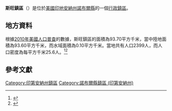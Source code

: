 {{noteTA
|G1=USState
|G2=地名
|G3=Unit
}}
{{Infobox settlement
|official_name            = 斯旺鎮區
|native_name = Swan Township
|settlement_type          = [[行政鎮區|行政鎮區]]
|image_skyline            = 
|imagesize                = 
|image_map                = Map highlighting Swan Township, Noble County, Indiana.svg
|mapsize                  = 250px
|pushpin_map  =USA Indiana
|pushpin_label = 斯旺鎮區
|pushpin_label_position   = top
|pushpin_map_caption      = 斯旺鎮區在印地安納州的位置
|subdivision_type         = [[世界政區索引|國家]]
|subdivision_type1        = [[美国州份|州份]]
|subdivision_type2        = [[印地安納州行政区划|縣]]
|subdivision_name         = [[美国|美国]]
|subdivision_name1        = [[印地安納州|印地安納州]]
|subdivision_name2        = [[諾布爾縣_(印地安納州)|諾布爾縣]]
|elevation_ft             = 896
|elevation_m              = 273
|timezone                 = [[北美东部時區|北美东部時區]]
|area_total_km2           = 93.70
|area_land_km2            = 93.60
|area_water_km2           = 0.10
|area_total_sq_mi         = 
|area_land_sq_mi          = 
|area_water_sq_mi         = 
|population_as_of         = [[2010年美國人口普查|2010]]
|population_footnotes     = 
|population_total         = 2399
|population_density_km2   = auto
|population_density_sq_mi = auto
|utc_offset               = -5
|coordinates              = {{coord|41|18|18|N|85|14|50|W|type:city_region:US-AL_source:GNS-enwiki|display=inline,title}}
| coor_pinpoint           = 
| coordinates_footnotes   = 
|timezone_DST             = EDT
|utc_offset_DST           = -4
|postal_code_type         = [[美國郵區編號|郵區編號]]
|postal_code              = 
|area_code                = {{link-en|电话区号260|Area code 260|260}}
|blank_name = [[地名信息系统|GNIS ID]]
|blank_info = 453888
}}
'''斯旺鎮區'''（{{lang-en|Swan Township}}）是位於[[美國|美國]][[印地安納州|印地安納州]][[諾布爾縣_(印地安納州)|諾布爾縣]]的一個[[行政鎮區|行政鎮區]]。

== 地方資料 ==
根據[[2010年美國人口普查|2010年美國人口普查]]的數據，斯旺鎮區的面積為93.70平方千米，當中陸地面積為93.60平方千米，而水域面積為0.10平方千米。當地共有人口2399人，而人口密度為每平方千米25.6人。<ref name="GR8">{{cite web|url=http://factfinder2.census.gov|publisher=[[美国人口调查局|美国人口调查局]]|accessdate=2011-05-14|title=American FactFinder|archive-date=2013-09-11|archive-url=https://web.archive.org/web/20130911234518/http://factfinder2.census.gov/|dead-url=no}}</ref><ref>{{cite web|url=https://www.citypopulation.de/en/usa/indiana/admin/|title=USA: Indiana (Counties and Townships) - City Population|access-date=2020-08-09|archive-date=2020-04-22|archive-url=https://web.archive.org/web/20200422090607/https://www.citypopulation.de/en/usa/indiana/admin/|dead-url=no}}</ref>

== 參考文獻 ==
{{reflist}}

{{諾布爾縣 (印地安納州)}}

{{DEFAULTSORT:Swan Township}}
[[Category:印第安納州鎮區|Category:印第安納州鎮區]]
[[Category:諾布爾縣鎮區_(印第安納州)|Category:諾布爾縣鎮區 (印第安納州)]]
{{Indiana-geo-stub}}